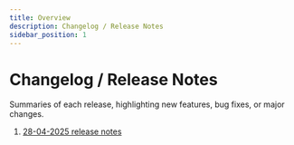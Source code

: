 ```yaml
---
title: Overview 
description: Changelog / Release Notes
sidebar_position: 1
---
```


# Changelog / Release Notes

Summaries of each release, highlighting new features, bug fixes, or major changes.

1. [28-04-2025 release notes](./28-04-2025)